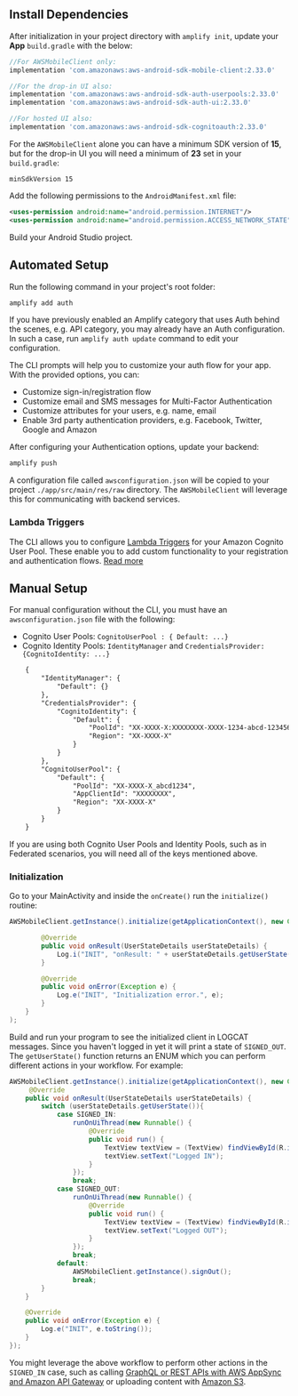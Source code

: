 ## Install Dependencies

After initialization in your project directory with `amplify init`, update your **App** `build.gradle` with the below:

```groovy
//For AWSMobileClient only:
implementation 'com.amazonaws:aws-android-sdk-mobile-client:2.33.0'

//For the drop-in UI also:
implementation 'com.amazonaws:aws-android-sdk-auth-userpools:2.33.0'
implementation 'com.amazonaws:aws-android-sdk-auth-ui:2.33.0'

//For hosted UI also:
implementation 'com.amazonaws:aws-android-sdk-cognitoauth:2.33.0'
```

For the `AWSMobileClient` alone you can have a minimum SDK version of **15**, but for the drop-in UI you will need a minimum of **23** set in your `build.gradle`:

```
minSdkVersion 15
```

Add the following permissions to the `AndroidManifest.xml` file:

```xml
<uses-permission android:name="android.permission.INTERNET"/>
<uses-permission android:name="android.permission.ACCESS_NETWORK_STATE"/>
```

Build your Android Studio project.

## Automated Setup

Run the following command in your project's root folder:

```bash
amplify add auth
```

If you have previously enabled an Amplify category that uses Auth behind the scenes, e.g. API category, you may already have an Auth configuration. In such a case, run `amplify auth update` command to edit your configuration.

The CLI prompts will help you to customize your auth flow for your app. With the provided options, you can:
- Customize sign-in/registration flow
- Customize email and SMS messages for Multi-Factor Authentication
- Customize attributes for your users, e.g. name, email
- Enable 3rd party authentication providers, e.g. Facebook, Twitter, Google and Amazon

After configuring your Authentication options, update your backend:

```bash
amplify push
```

A configuration file called `awsconfiguration.json` will be copied to your project `./app/src/main/res/raw` directory. The `AWSMobileClient` will leverage this for communicating with backend services.

### Lambda Triggers

The CLI allows you to configure [Lambda Triggers](https://docs.aws.amazon.com/cognito/latest/developerguide/cognito-user-identity-pools-working-with-aws-lambda-triggers.html) for your Amazon Cognito User Pool.  These enable you to add custom functionality to your registration and authentication flows. [Read more](/cli/usage/lambda-triggers)

## Manual Setup

For manual configuration without the CLI, you must have an `awsconfiguration.json` file with the following:
- Cognito User Pools: `CognitoUserPool : { Default: ...}`
- Cognito Identity Pools: `IdentityManager` and `CredentialsProvider: {CognitoIdentity: ...}`

```xml
    {
        "IdentityManager": {
            "Default": {}
        },
        "CredentialsProvider": {
            "CognitoIdentity": {
                "Default": {
                    "PoolId": "XX-XXXX-X:XXXXXXXX-XXXX-1234-abcd-1234567890ab",
                    "Region": "XX-XXXX-X"
                }
            }
        },
        "CognitoUserPool": {
            "Default": {
                "PoolId": "XX-XXXX-X_abcd1234",
                "AppClientId": "XXXXXXXX",
                "Region": "XX-XXXX-X"
            }
        }
    }
```

If you are using both Cognito User Pools and Identity Pools, such as in Federated scenarios, you will need all of the keys mentioned above.

### Initialization

Go to your MainActivity and inside the `onCreate()` run the `initialize()` routine:

```java
AWSMobileClient.getInstance().initialize(getApplicationContext(), new Callback<UserStateDetails>() {

        @Override
        public void onResult(UserStateDetails userStateDetails) {
            Log.i("INIT", "onResult: " + userStateDetails.getUserState());
        }

        @Override
        public void onError(Exception e) {
            Log.e("INIT", "Initialization error.", e);
        }
    }
);
```

Build and run your program to see the initialized client in LOGCAT messages. Since you haven't logged in yet it will print a state of `SIGNED_OUT`. The `getUserState()` function returns an ENUM which you can perform different actions in your workflow. For example:

```java
AWSMobileClient.getInstance().initialize(getApplicationContext(), new Callback<UserStateDetails>() {
     @Override
    public void onResult(UserStateDetails userStateDetails) {
        switch (userStateDetails.getUserState()){
            case SIGNED_IN:
                runOnUiThread(new Runnable() {
                    @Override
                    public void run() {
                        TextView textView = (TextView) findViewById(R.id.text);
                        textView.setText("Logged IN");
                    }
                });
                break;
            case SIGNED_OUT:
                runOnUiThread(new Runnable() {
                    @Override
                    public void run() {
                        TextView textView = (TextView) findViewById(R.id.text);
                        textView.setText("Logged OUT");
                    }
                });
                break;
            default:
                AWSMobileClient.getInstance().signOut();
                break;
        }
    }

    @Override
    public void onError(Exception e) {
        Log.e("INIT", e.toString());
    }
});
```

You might leverage the above workflow to perform other actions in the `SIGNED_IN` case, such as calling [GraphQL or REST APIs with AWS AppSync and Amazon API Gateway](/sdk/api/graphql) or uploading content with [Amazon S3](/sdk/storage/getting-started).
